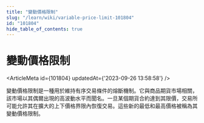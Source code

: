 ```yaml
---
title: "變動價格限制"
slug: "/learn/wiki/variable-price-limit-101804"
id: "101804"
hide_table_of_contents: true
---
```



# 變動價格限制

<ArticleMeta id={101804} updatedAt={'2023-09-26 13:58:58'} />
<div className='border-solid border-b border-t-0 my-4 border-[var(--ifm-color-gray-300)]' />

變動價格限制是一種用於維持有序交易條件的熔斷機制。它與商品期貨市場相關，該市場以其偶爾出現的高波動水平而聞名。一旦某個期貨合約達到其限價，交易所可能允許其在擴大的上下價格界限內恢復交易。這些新的最低和最高價格被稱為其變動價格限制。
